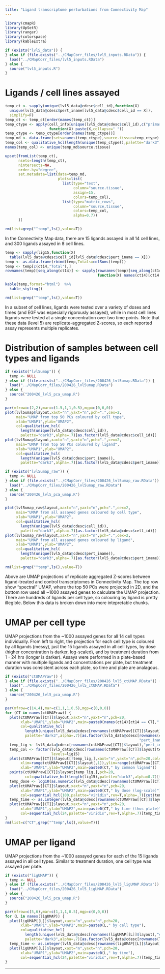 ```yaml
---
title: "Ligand transcriptome perturbations from Connectivity Map"
---
```


```r
library(cmapR)
library(UpSetR)
library(ranger)
library(colorspace)
library(kableExtra)
```

```r
if (exists("lvl5_data")) {
} else if (file.exists("../CMapCorr_files/lvl5_inputs.RData")) {
  load("../CMapCorr_files/lvl5_inputs.RData") 
} else {
  source("lvl5_inputs.R")
}
```


# Ligands / cell lines assayed

```r
temp_ct <- sapply(unique(lvl5_data@cdesc$cell_id),function(X) 
  unique(lvl5_data@cdesc$pert_iname[lvl5_data@cdesc$cell_id == X]),
  simplify=F)
temp_ct <- temp_ct[order(names(temp_ct))]
temp_ctype <- apply(cell_info[unique(lvl5_data@cdesc$cell_id),c("primary_site","sample_type")],1,
                    function(X) paste(X,collapse=" "))
temp_ctype <- temp_ctype[order(names(temp_ctype))]
temp_md <- data.frame(sets=names(temp_ctype),source.tissue=temp_ctype)
temp_col <- qualitative_hcl(length(unique(temp_ctype)),palette="dark3")
names(temp_col) <- unique(temp_md$source.tissue)

upset(fromList(temp_ct),
      nsets=length(temp_ct),
      nintersects=NA,
      order.by="degree",
      set.metadata=list(data=temp_md,
                        plots=list(
                          list(type="text",
                               column="source.tissue",
                               assign=15,
                               colors=temp_col),
                          list(type="matrix_rows",
                               column="source.tissue",
                               colors=temp_col,
                               alpha=0.7))
      ))

rm(list=grep("^temp",ls(),value=T))
```

In the Connectivity Map data, there are 15 ligands assayed in all 14 cell lines, and 300 ligands assayed in 8 cell lines.

```r
temp <- sapply(lig15,function(X)
  table(lvl5_data@cdesc$cell_id[lvl5_data@cdesc$pert_iname == X]))
temp <- as.data.frame(rbind(temp,Totals=colSums(temp)))
temp <- temp[c(ct14,"Total"),]
rownames(temp)[seq_along(ct14)] <- sapply(rownames(temp)[seq_along(ct14)],
                                          function(X) names(ct14)[ct14 == X])

kable(temp,format="html")  %>%
  kable_styling()

rm(list=grep("^temp",ls(),value=T))
```

In a subset of cell lines, ligands were tested over a variety of doses and times (and EGF was especially rigorously assayed), while in most cell lines ligands were tested at a single concentration over two time points.  Note that these data (level 5) are replicate-aggregated Z-scores, so each reported assay represents multiple replicates.


# Distribution of samples between cell types and ligands

```r
if (exists("lvl5umap")) {
  temp <- NULL
} else if (file.exists("../CMapCorr_files/200426_lvl5umap.RData")) {
  load("../CMapCorr_files/200426_lvl5umap.RData") 
} else {
  source("200426_lvl5_pca_umap.R")
}

par(mfrow=c(2,2),mar=c(1.5,1,1,0.5),mgp=c(0,0,0))
plot(lvl5umap$layout,xaxt="n",yaxt="n",pch=".",cex=2,
     main="UMAP from top 50 PCs coloured by cell type",
     xlab="UMAP1",ylab="UMAP2",
     col=qualitative_hcl(
       length(unique(lvl5_data@cdesc$cell_id)),
       palette="dark3",alpha=.7)[as.factor(lvl5_data@cdesc$cell_id)])
plot(lvl5umap$layout,xaxt="n",yaxt="n",pch=".",cex=2,
     main="UMAP from top 50 PCs coloured by ligand",
     xlab="UMAP1",ylab="UMAP2",
     col=qualitative_hcl(
       length(unique(lvl5_data@cdesc$pert_iname)),
       palette="dark3",alpha=.7)[as.factor(lvl5_data@cdesc$pert_iname)])

if (exists("lvl5umap_raw")) {
  temp <- NULL
} else if (file.exists("../CMapCorr_files/200426_lvl5umap_raw.RData")) {
  load("../CMapCorr_files/200426_lvl5umap_raw.RData") 
} else {
  source("200426_lvl5_pca_umap.R")
}

plot(lvl5umap_raw$layout,xaxt="n",yaxt="n",pch=".",cex=2,
     main="UMAP from all assayed genes coloured by cell type",
     xlab="UMAP1",ylab="UMAP2",
     col=qualitative_hcl(
       length(unique(lvl5_data@cdesc$cell_id)),
       palette="dark3",alpha=.7)[as.factor(lvl5_data@cdesc$cell_id)])
plot(lvl5umap_raw$layout,xaxt="n",yaxt="n",pch=".",cex=2,
     main="UMAP from all assayed genes coloured by ligand",
     xlab="UMAP1",ylab="UMAP2",
     col=qualitative_hcl(
       length(unique(lvl5_data@cdesc$pert_iname)),
       palette="dark3",alpha=.7)[as.factor(lvl5_data@cdesc$pert_iname)])

rm(list=grep("^temp",ls(),value=T))
```

Above are UMAP projections of replicate aggregated Z-scores between ligand-treated and control transcriptomes in Connectivity Map.  The top row show "spectral" UMAP, where the top 50 PCs were projected in 2D, and the bottom row used all ~1000 assayed genes to calculate the UMAP projection.  There are hundreds of ligands per cell type, so colouring by ligand is pretty illegible.  Below this data is broken down into more intepretable chunks.


# UMAP per cell type

UMAP projections from the ~1000 assayed genes for all 14 cell types individually.  From left to right, the projection for each cell type is coloured by all ligands (messy), just the 15 ligands assayed in all cell types, by dose (higher concentration is darker, log-scaled), and by treatment duration from 1 - 24 hrs (longer is darker).  Assays were performed in a plate-based manner with multiple ligands and concentrations per plate, but treatment duration was consistent across each plate, so time and plate are analagous. 

```r
if (exists("ctUMAPraw")) {
} else if (file.exists("../CMapCorr_files/200426_lvl5_ctUMAP.RData")) {
  load("../CMapCorr_files/200426_lvl5_ctUMAP.RData") 
} else {
  source("200426_lvl5_pca_umap.R")
}

par(mfrow=c(14,4),mar=c(1,1,1,0.5),mgp=c(0,0,0))
for (CT in names(ctUMAPraw)) {
  plot(ctUMAPraw[[CT]]$layout,xaxt="n",yaxt="n",pch=20,
       xlab="UMAP1",ylab="UMAP2",main=paste0(names(ct14)[ct14 == CT]," by ligand"),
       col=qualitative_hcl(
         length(unique(lvl5_data@cdesc[rownames(ctUMAPraw[[CT]]$layout),"pert_iname"])),
         palette="dark3",alpha=.7)[as.factor(lvl5_data@cdesc[rownames(ctUMAPraw[[CT]]$layout),
                                                             "pert_iname"])])
  temp_lig <- lvl5_data@cdesc[rownames(ctUMAPraw[[CT]]$layout),"pert_iname"] %in% lig15
  temp_col <- factor(lvl5_data@cdesc[rownames(ctUMAPraw[[CT]]$layout[temp_lig,]),"pert_iname"],
                     levels=lig15)
  plot(ctUMAPraw[[CT]]$layout[!temp_lig,],xaxt="n",yaxt="n",pch=20,col="grey80",
       xlim=range(ctUMAPraw[[CT]]$layout[,1]),ylim=range(ctUMAPraw[[CT]]$layout[,2]),
       xlab="UMAP1",ylab="UMAP2",main=paste0(CT," by common ligand"))
  points(ctUMAPraw[[CT]]$layout[temp_lig,],pch=20,
         col=qualitative_hcl(length(lig15),palette="dark3",alpha=0.7)[temp_col])
  temp_dose <- log10(as.numeric(lvl5_data@cdesc[rownames(ctUMAPraw[[CT]]$layout),"pert_dose"]))
  plot(ctUMAPraw[[CT]]$layout,xaxt="n",yaxt="n",pch=20,
       xlab="UMAP1",ylab="UMAP2",main=paste0(CT," by dose (log-scale)"),
       col=sequential_hcl(100,palette="viridis",rev=T,alpha=.7)[cut(temp_dose,100,labels=F)])
  temp_time <- as.integer(lvl5_data@cdesc[rownames(ctUMAPraw[[CT]]$layout),"pert_time"])
  plot(ctUMAPraw[[CT]]$layout,xaxt="n",yaxt="n",pch=20,
       xlab="UMAP1",ylab="UMAP2",main=paste0(CT," by time (thus plate)"),
       col=sequential_hcl(24,palette="viridis",rev=T,alpha=.7)[temp_time])
}
rm(list=c("CT",grep("^temp",ls(),value=T)))
```



# UMAP per ligand

UMAP projections from the ~1000 assayed genes for each of the 15 ligands assayed in all cell types.  Similar to treatment duration, one cell type was assayed per plate.

```r
if (exists("ligUMAP")) {
  temp <- NULL
} else if (file.exists("../CMapCorr_files/200426_lvl5_ligUMAP.RData")) {
  load("../CMapCorr_files/200426_lvl5_ligUMAP.RData") 
} else {
  source("200426_lvl5_pca_umap.R")
}

par(mfrow=c(5,6),mar=c(1,1,1,0.5),mgp=c(0,0,0))
for (L in names(ligUMAP)) {
  plot(ligUMAP[[L]]$layout,xaxt="n",yaxt="n",pch=20,
       xlab="UMAP1",ylab="UMAP2",main=paste0(L," by cell type"),
       col=qualitative_hcl(
         length(unique(lvl5_data@cdesc[rownames(ligUMAP[[L]]$layout),"cell_id"])),
         palette="dark3",alpha=.7)[as.factor(lvl5_data@cdesc[rownames(ligUMAP[[L]]$layout),"cell_id"])])
  temp_time <- as.integer(lvl5_data@cdesc[rownames(ligUMAP[[L]]$layout),"pert_time"])
  plot(ligUMAP[[L]]$layout,xaxt="n",yaxt="n",pch=20,
       xlab="UMAP1",ylab="UMAP2",main=paste0(L," by time"),
       col=sequential_hcl(24,palette="viridis",rev=T,alpha=.7)[temp_time])
}

```

****
